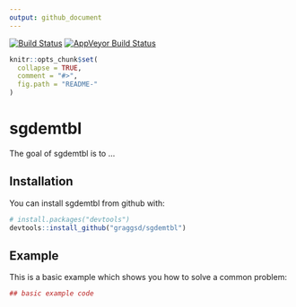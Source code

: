 ```yaml
---
output: github_document
---
```


[![Build Status](https://travis-ci.org/graggsd/sgdemtbl.svg?branch=master)](https://travis-ci.org/graggsd/sgdemtbl)
[![AppVeyor Build Status](https://ci.appveyor.com/api/projects/status/xsi5j0d84foj8stg/branch/master?svg=true)](https://ci.appveyor.com/project/graggsd/sgdemtbl/branch/master)

<!-- README.md is generated from README.Rmd. Please edit that file -->

```r
knitr::opts_chunk$set(
  collapse = TRUE,
  comment = "#>",
  fig.path = "README-"
)
```

# sgdemtbl

The goal of sgdemtbl is to ...

## Installation

You can install sgdemtbl from github with:

```r
# install.packages("devtools")
devtools::install_github("graggsd/sgdemtbl")
```

## Example

This is a basic example which shows you how to solve a common problem:

```r
## basic example code
```
